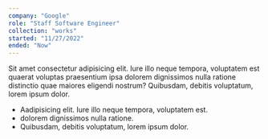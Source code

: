 ```yaml
---
company: "Google"
role: "Staff Software Engineer"
collection: "works"
started: "11/27/2022"
ended: "Now"
---
```


Sit amet consectetur adipisicing elit. Iure illo neque tempora, voluptatem est quaerat voluptas praesentium ipsa dolorem dignissimos nulla ratione distinctio quae maiores eligendi nostrum? Quibusdam, debitis voluptatum, lorem ipsum dolor.

- Aadipisicing elit. Iure illo neque tempora, voluptatem est.
- dolorem dignissimos nulla ratione.
- Quibusdam, debitis voluptatum, lorem ipsum dolor.
